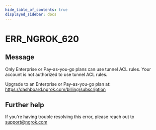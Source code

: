 ```yaml
---
hide_table_of_contents: true
displayed_sidebar: docs
---
```



# ERR_NGROK_620

## Message

Only Enterprise or Pay-as-you-go plans can use tunnel ACL rules.
Your account is not authorized to use tunnel ACL rules.

Upgrade to an Enterprise or Pay-as-you-go plan at: https://dashboard.ngrok.com/billing/subscription

<ErrorDetails error="err_ngrok_620" />

## Further help

If you're having trouble resolving this error, please reach out to [support@ngrok.com](mailto:support@ngrok.com?subject=Help%20with%20ERR_NGROK_620)
